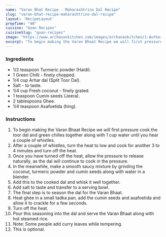 ---
name: "Varan Bhat Recipe - Maharashtrino Dal Recipe"
slug: "varan-bhat-recipe-maharashtrino-dal-recipe"
layout: 'RecipeLayout'
prepTime: "40"
cuisine: "Goan Recipes"
cuisineSlug: "goan-recipes"
image: "https://www.archanaskitchen.com/images/archanaskitchen/1-Author/Raksha_Kamat/Varan_Bhaat.jpg"
excerpt: "To begin making the Varan Bhaat Recipe we will first pressure cook the toor dal and green chilies together along with 1 cup water until you hear a couple of whistles"
---

### Ingredients

- 1/2 teaspoon Turmeric powder (Haldi).
- 1 Green Chilli - finely chopped.
- 1/4 cup Arhar dal (Split Toor Dal).
- Salt - to taste.
- 1/4 cup Fresh coconut - finely grated.
- 1 teaspoon Cumin seeds (Jeera).
- 2 tablespoons Ghee.
- 1/4 teaspoon Asafoetida (hing).

### Instructions

1. To begin making the Varan Bhaat Recipe we will first pressure cook the toor dal and green chilies together along with 1 cup water until you hear a couple of whistles.
1. After a couple of whistles, turn the heat to low and cook for another 3 to 4 minutes and turn off the heat.
1. Once you have turned off the heat, allow the pressure to release naturally, as the dal will continue to cook in the pressure.
1. In the meanwhile, make a smooth saucy mixture by grinding the coconut, turmeric powder and cumin seeds along with water in a blender.
1. Add this to the cooked dal and whisk it well together.
1. Add salt to taste and transfer to a serving bowl.
1. The final step is to season the dal for the Varan Bhaat.
1. Heat ghee in a small tadka pan, add the cumin seeds and asafoetida and allow it to crackle for a few seconds.
1. Turn off the heat.
1. Pour this seasoning into the dal and serve the Varan Bhaat along with hot steamed rice.
1. Note: Some people add curry leaves while tempering.
1. This is optional.

